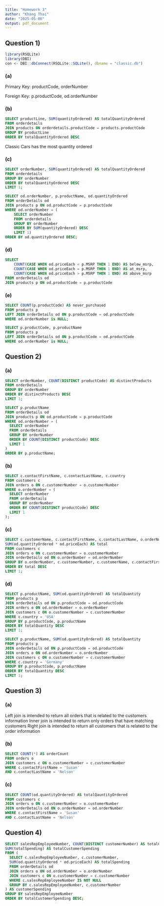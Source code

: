 ```yaml
---
title: "Homework 3"
author: "Khang Thai"
date: "2025-05-06"
output: pdf_document
---
```


## Question 1)
```r
library(RSQLite)
library(DBI)
con <- DBI::dbConnect(RSQLite::SQLite(), dbname = "classic.db")

```

### (a)
Primary Key: productCode, orderNumber 

Foreign Key: p.productCode, od.orderNumber

### (b)
```sql
SELECT productLine, SUM(quantityOrdered) AS totalQuantityOrdered
FROM orderdetails
JOIN products ON orderdetails.productCode = products.productCode
GROUP BY productLine
ORDER BY totalQuantityOrdered DESC

```
Classic Cars has the most quantity ordered

### (c)
```sql
SELECT orderNumber, SUM(quantityOrdered) AS totalQuantityOrdered
FROM orderdetails
GROUP BY orderNumber
ORDER BY totalQuantityOrdered DESC
LIMIT 1;

```
```sql
SELECT od.orderNumber, p.productName, od.quantityOrdered
FROM orderDetails od
JOIN products p ON od.productCode = p.productCode
WHERE od.orderNumber = (
    SELECT orderNumber
    FROM orderdetails
    GROUP BY orderNumber
    ORDER BY SUM(quantityOrdered) DESC
    LIMIT 1)
ORDER BY od.quantityOrdered DESC;

```
### (d)
```sql
SELECT 
    COUNT(CASE WHEN od.priceEach < p.MSRP THEN 1 END) AS below_msrp,
    COUNT(CASE WHEN od.priceEach = p.MSRP THEN 1 END) AS at_msrp,
    COUNT(CASE WHEN od.priceEach > p.MSRP THEN 1 END) AS above_msrp
FROM orderDetails od
JOIN products p ON od.productCode = p.productCode

```

### (e)
```sql
SELECT COUNT(p.productCode) AS never_purchased
FROM products p
LEFT JOIN orderDetails od ON p.productCode = od.productCode
WHERE od.orderNumber is NULL;

```
```sql
SELECT p.productCode, p.productName
FROM products p
LEFT JOIN orderDetails od ON p.productCode = od.productCode
WHERE od.orderNumber is NULL;

```

## Question 2)

### (a)
```sql
SELECT orderNumber, COUNT(DISTINCT productCode) AS distinctProducts
FROM orderDetails
GROUP BY orderNumber
ORDER BY distinctProducts DESC
LIMIT 1;

```

```sql
SELECT p.productName
FROM orderDetails od
JOIN products p ON od.productCode = p.productCode
WHERE od.orderNumber = (
  SELECT orderNumber
  FROM orderDetails
  GROUP BY orderNumber
  ORDER BY COUNT(DISTINCT productCode) DESC
  LIMIT 1
)
ORDER BY p.productName;
```

### (b)
```sql
SELECT c.contactFirstName, c.contactLastName, c.country
FROM customers c
JOIN orders o ON c.customerNumber = o.customerNumber
WHERE o.orderNumber = (
  SELECT orderNumber
  FROM orderDetails
  GROUP BY orderNumber
  ORDER BY COUNT(DISTINCT productCode) DESC
  LIMIT 1
);

```

### (c)
```sql
SELECT c.customerName, c.contactFirstName, c.contactLastName, o.orderNumber, 
SUM(od.quantityOrdered * od.priceEach) AS total
FROM customers c
JOIN orders o ON c.customerNumber = o.customerNumber
JOIN orderDetails od ON o.orderNumber = od.orderNumber
GROUP BY o.orderNumber, c.customerNumber, c.customerName, c.contactFirstName, c.contactLastName
ORDER BY total DESC
LIMIT 1;

```

### (d)
```sql
SELECT p.productName, SUM(od.quantityOrdered) AS totalQuantity
FROM products p
JOIN orderDetails od ON p.productCode = od.productCode
JOIN orders o ON od.orderNumber = o.orderNumber
JOIN customers c ON o.customerNumber = c.customerNumber
WHERE c.country = 'USA'
GROUP BY p.productCode, p.productName
ORDER BY totalQuantity DESC
LIMIT 1;

```
```sql
SELECT p.productName, SUM(od.quantityOrdered) AS totalQuantity
FROM products p
JOIN orderDetails od ON p.productCode = od.productCode
JOIN orders o ON od.orderNumber = o.orderNumber
JOIN customers c ON o.customerNumber = c.customerNumber
WHERE c.country = 'Germany'
GROUP BY p.productCode, p.productName
ORDER BY totalQuantity DESC
LIMIT 1; 

```

## Question 3)

### (a)
Left join is intended to return all orders that is related to the customers information
Inner join is intended to return only orders that have matching customers
Right join is intended to return all customers that is related to the order information

### (b)
```sql
SELECT COUNT(*) AS orderCount
FROM orders o
JOIN customers c ON o.customerNumber = c.customerNumber
WHERE c.contactFirstName = 'Susan'
AND c.contactLastName = 'Nelson'

```

### (c)
```sql
SELECT COUNT(od.quantityOrdered) AS totalQauntityOrdered
FROM customers c
JOIN orders o ON c.customerNumber = o.customerNumber
JOIN orderDetails od ON o.orderNumber = od.orderNumber
WHERE c.contactFirstName = 'Susan'
AND c.contactLastName = 'Nelson'

```


## Question 4)
```sql
SELECT salesRepEmployeeNumber, COUNT(DISTINCT customerNumber) AS totalCustomers,
SUM(totalSpending) AS totalCustomerSpending
FROM (
  SELECT c.salesRepEmployeeNumber, c.customerNumber, 
  SUM(od.quantityOrdered * od.priceEach) AS totalSpending
  FROM orderDetails od
  JOIN orders o ON od.orderNumber = o.orderNumber
  JOIN customers c ON o.customerNumber = c.customerNumber
  WHERE c.salesRepEmployeeNumber IS NOT NULL
  GROUP BY c.salesRepEmployeeNumber, c.customerNumber
) AS customerSpending
GROUP BY salesRepEmployeeNumber
ORDER BY totalCustomerSpending DESC;

```








